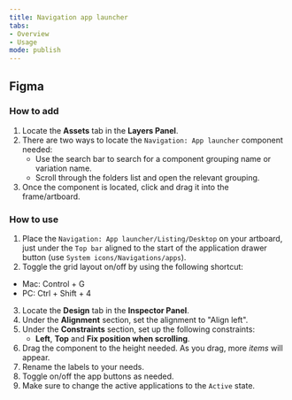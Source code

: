 ```yaml
---
title: Navigation app launcher
tabs: 
- Overview
- Usage
mode: publish
---
```



## Figma

### How to add

1. Locate the **Assets** tab in the **Layers Panel**.
2. There are two ways to locate the `Navigation: App launcher` component needed: 
	* Use the search bar to search for a component grouping name or variation name.
	* Scroll through the folders list and open the relevant grouping.
3. Once the component is located, click and drag it into the frame/artboard. 


### How to use

1. Place the `Navigation: App launcher/Listing/Desktop` on your artboard, just under the `Top bar` aligned to the start of the application drawer button (use `System icons/Navigations/apps`).
2. Toggle the grid layout on/off by using the following shortcut:
  * Mac: Control + G
  * PC: Ctrl + Shift + 4
3. Locate the **Design** tab in the **Inspector Panel**.
4. Under the **Alignment** section, set the alignment to "Align left".
5. Under the **Constraints** section, set up the following constraints:
    * **Left**, **Top** and **Fix position when scrolling**.
6. Drag the component to the height needed. As you drag, more *items* will appear. 
7. Rename the labels to your needs. 
8. Toggle on/off the app buttons as needed. 
9. Make sure to change the active applications to the `Active` state. 
